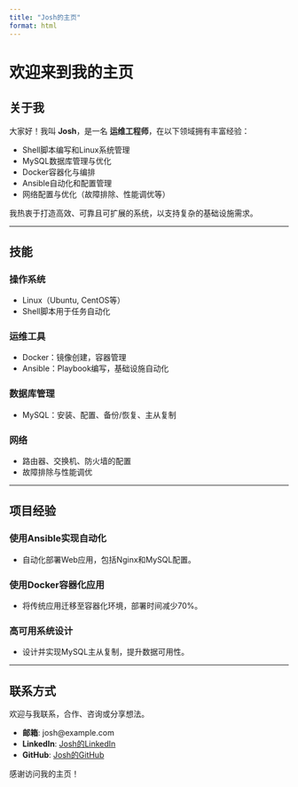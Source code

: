 ```yaml
---
title: "Josh的主页"
format: html
---
```


# 欢迎来到我的主页

## 关于我

大家好！我叫 **Josh**，是一名 **运维工程师**，在以下领域拥有丰富经验：

- Shell脚本编写和Linux系统管理
- MySQL数据库管理与优化
- Docker容器化与编排
- Ansible自动化和配置管理
- 网络配置与优化（故障排除、性能调优等）

我热衷于打造高效、可靠且可扩展的系统，以支持复杂的基础设施需求。

---

## 技能

### 操作系统
- Linux（Ubuntu, CentOS等）
- Shell脚本用于任务自动化

### 运维工具
- Docker：镜像创建，容器管理
- Ansible：Playbook编写，基础设施自动化

### 数据库管理
- MySQL：安装、配置、备份/恢复、主从复制

### 网络
- 路由器、交换机、防火墙的配置
- 故障排除与性能调优

---

## 项目经验

### 使用Ansible实现自动化
- 自动化部署Web应用，包括Nginx和MySQL配置。

### 使用Docker容器化应用
- 将传统应用迁移至容器化环境，部署时间减少70%。

### 高可用系统设计
- 设计并实现MySQL主从复制，提升数据可用性。

---

## 联系方式

欢迎与我联系，合作、咨询或分享想法。

- **邮箱**: josh@example.com
- **LinkedIn**: [Josh的LinkedIn](https://www.linkedin.com/in/josh)
- **GitHub**: [Josh的GitHub](https://github.com/josh)

感谢访问我的主页！
